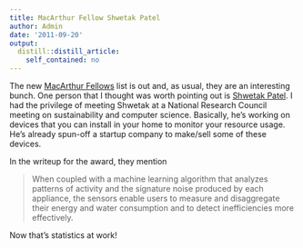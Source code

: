 ```yaml
---
title: MacArthur Fellow Shwetak Patel
author: Admin
date: '2011-09-20'
output:
  distill::distill_article:
    self_contained: no
---
```


The new <a href="http://www.macfound.org/site/c.lkLXJ8MQKrH/b.7728991/k.12E8/Meet_the_2011_Fellows.htm" target="_blank">MacArthur Fellows</a> list is out and, as usual, they are an interesting bunch. One person that I thought was worth pointing out is <a href="http://www.macfound.org/site/c.lkLXJ8MQKrH/b.7730995/k.96C7/Shwetak_Patel.htm" target="_blank">Shwetak Patel</a>. I had the privilege of meeting Shwetak at a National Research Council meeting on sustainability and computer science. Basically, he&#8217;s working on devices that you can install in your home to monitor your resource usage. He&#8217;s already spun-off a startup company to make/sell some of these devices. 

In the writeup for the award, they mention

> <span>When coupled with a machine learning algorithm that analyzes patterns of activity and the signature noise produced by each appliance, the sensors enable users to measure and disaggregate their energy and water consumption and to detect inefficiencies more effectively.</span>

<span>Now that&#8217;s statistics at work!</span>
